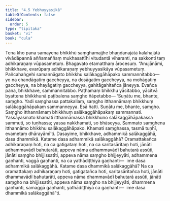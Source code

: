 ```yaml
---
title: "4.5 Yebhuyyasikā"
tableOfContents: false
sidebar:
  order: 5
type: "tipitaka"
basket: "vi"
book: "cula"
---
```



<DynamicBreadcrumb />

<Division number="202" book="cula" e="ch" v="4" p="204">

<Paragraph number="849" book="cula">
Tena kho pana samayena bhikkhū saṃghamajjhe bhaṇḍanajātā kalahajātā vivādāpannā aññamaññaṃ mukhasattīhi vitudantā viharanti, na sakkonti taṃ adhikaraṇaṃ vūpasametuṃ. Bhagavato etamatthaṃ ārocesuṃ. “Anujānāmi, bhikkhave, evarūpaṃ adhikaraṇaṃ yebhuyyasikāya vūpasametuṃ. Pañcahaṅgehi samannāgato bhikkhu salākaggāhāpako sammannitabbo—  yo na chandāgatiṃ gaccheyya, na dosāgatiṃ gaccheyya, na mohāgatiṃ gaccheyya, na bhayāgatiṃ gaccheyya, gahitāgahitañca jāneyya. Evañca pana, bhikkhave, sammannitabbo. Paṭhamaṃ bhikkhu yācitabbo, yācitvā byattena bhikkhunā paṭibalena saṃgho ñāpetabbo—
</Paragraph>

</Division>
<Division number="203" book="cula" e="ch" v="4" p="204">

<Paragraph number="850" book="cula">
‘Suṇātu me, bhante, saṃgho. Yadi saṃghassa pattakallaṃ, saṃgho itthannāmaṃ bhikkhuṃ salākaggāhāpakaṃ sammanneyya. Esā ñatti.
</Paragraph>

<Paragraph number="851" book="cula">
Suṇātu me, bhante, saṃgho. Saṃgho itthannāmaṃ bhikkhuṃ salākaggāhāpakaṃ sammannati. Yassāyasmato khamati itthannāmassa bhikkhuno salākaggāhāpakassa sammuti, so tuṇhassa; yassa nakkhamati, so bhāseyya.
</Paragraph>

<Paragraph number="852" book="cula">
Sammato saṃghena itthannāmo bhikkhu salākaggāhāpako. Khamati saṃghassa, tasmā tuṇhī, evametaṃ dhārayāmī’ti.
</Paragraph>

</Division>
<Division number="204" book="cula" e="ch" v="4" p="205">

<Paragraph number="853" book="cula">
Dasayime, bhikkhave, adhammikā salākaggāhā, dasa dhammikā. Katame dasa adhammikā salākaggāhā? Oramattakañca adhikaraṇaṃ hoti, na ca gatigataṃ hoti, na ca saritasāritaṃ hoti, jānāti adhammavādī bahutarāti, appeva nāma adhammavādī bahutarā assūti, jānāti saṃgho bhijjissatīti, appeva nāma saṃgho bhijjeyyāti, adhammena gaṇhanti, vaggā gaṇhanti, na ca yathādiṭṭhiyā gaṇhanti—  ime dasa adhammikā salākaggāhā.
</Paragraph>

<Paragraph number="854" book="cula">
Katame dasa dhammikā salākaggāhā? Na ca oramattakaṃ adhikaraṇaṃ hoti, gatigatañca hoti, saritasāritañca hoti, jānāti dhammavādī bahutarāti, appeva nāma dhammavādī bahutarā assūti, jānāti saṃgho na bhijjissatīti, appeva nāma saṃgho na bhijjeyyāti, dhammena gaṇhanti, samaggā gaṇhanti, yathādiṭṭhiyā ca gaṇhanti—  ime dasa dhammikā salākaggāhā”ti.
</Paragraph>
</Division>